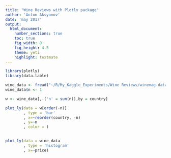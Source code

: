 ```yaml
---
title: "Wine Reviews with Plotly package"
author: 'Anton Aksyonov'
date: 'may 2017'
output:
  html_document:
    number_sections: true
    toc: true
    fig_width: 8
    fig_height: 4.5
    theme: yeti
    highlight: textmate
---
```


```r
library(plotly)
library(data.table)

wine_data <- fread("~/R/My_Kaggle_Experiments/Wine Reviews/winemag-data_first150k.csv")
wine_data$n <- 1
```



```r

w <- wine_data[,.('n' = sum(n)),by = country]

plot_ly(data = w[order(-n)]
        , type = 'bar'
        , x=~reorder(country, -n)  
        , y=~n
        , color = )
        

plot_ly(data = wine_data
        , type = 'histogram'
        , x=~price)


```


